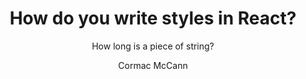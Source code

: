 ---
title: How do you write styles in React?
subtitle: How long is a piece of string?
author: Cormac McCann
description: A description for my blog. I woke up and am going to London today. Very sad to be leaving Laika, but excited to have a small get away.
publishDate: 26/04/2024
---